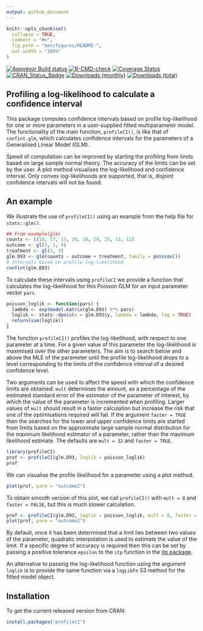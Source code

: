 ```yaml
---
output: github_document
---
```


<!-- README.md is generated from README.Rmd. Please edit that file -->

```r
knitr::opts_chunk$set(
  collapse = TRUE,
  comment = "#>",
  fig.path = "man/figures/README-",
  out.width = "100%"
)
```

[![Appveyor Build status](https://ci.appveyor.com/api/projects/status/99jojhgk9t4agdmv/branch/main?svg=true)](https://ci.appveyor.com/project/paulnorthrop/profileCI/branch/main)
[![R-CMD-check](https://github.com/paulnorthrop/profileCI/actions/workflows/R-CMD-check.yaml/badge.svg)](https://github.com/paulnorthrop/profileCI/actions/workflows/R-CMD-check.yaml)
[![Coverage Status](https://codecov.io/github/paulnorthrop/profileCI/coverage.svg?branch=master)](https://app.codecov.io/github/paulnorthrop/profileCI?branch=master)
[![CRAN_Status_Badge](https://www.r-pkg.org/badges/version/profileCI)](https://cran.r-project.org/package=profileCI)
[![Downloads (monthly)](https://cranlogs.r-pkg.org/badges/profileCI?color=brightgreen)](https://cran.r-project.org/package=profileCI)
[![Downloads (total)](https://cranlogs.r-pkg.org/badges/grand-total/profileCI?color=brightgreen)](https://cran.r-project.org/package=profileCI)

## Profiling a log-likelihood to calculate a confidence interval

This package computes confidence intervals based on profile log-likelihood for one or more parameters in a user-supplied fitted multiparameter model. The functionality of the main function, `profileCI()`, is like that of `confint.glm`, which calculates confidence intervals for the parameters of a Generalised Linear Model (GLM). 

Speed of computation can be improved by starting the profiling from limits based on large sample normal theory. The accuracy of the limits can be set by the user. A plot method visualises the log-likelihood and confidence interval. Only convex log-likelihoods are supported, that is, disjoint confidence intervals will not be found.
    
## An example

We illustrate the use of `profileCI()` using an example from the help file for `stats::glm()`. 

```r
## From example(glm)
counts <- c(18, 17, 15, 20, 10, 20, 25, 13, 12)
outcome <- gl(3, 1, 9)
treatment <- gl(3, 3)
glm.D93 <- glm(counts ~ outcome + treatment, family = poisson())
# Intervals based on profile log-likelihood
confint(glm.D93)
```

To calculate these intervals using `profileCI` we provide a function that calculates the log-likelihood for this Poisson GLM for an input parameter vector `pars`.

```r
poisson_loglik <- function(pars) {
  lambda <- exp(model.matrix(glm.D93) %*% pars)
  loglik <- stats::dpois(x = glm.D93$y, lambda = lambda, log = TRUE)
  return(sum(loglik))
}
```

The function `profileCI()` profiles the log-likelihood, with respect to one parameter at a time. For a given value of this parameter the log-likelihood is maximised over the other parameters. The aim is to search below and above the MLE of the parameter until the profile log-likelihood drops to a level corresponding to the limits of the confidence interval of a desired confidence level. 

Two arguments can be used to affect the speed with which the confidence limits are obtained: `mult` determines the amount, as a percentage of the estimated standard error of the estimator of the parameter of interest, by which the value of the parameter is incremented when profiling. Larger values of `mult` should result in a faster calculation but increase the risk that one of the optimisations required will fail. If the argument `faster = TRUE` then the searches for the lower and upper confidence limits are started from limits based on the approximate large  sample normal distribution for the maximum likelihood estimator of a parameter, rather than the maximum likelihood estimate. The defaults are `mult = 32` and `faster = TRUE`.
    
```r
library(profileCI)
prof <- profileCI(glm.D93, loglik = poisson_loglik)
prof
```

We can visualise the profile likelihood for a parameter using a plot method. 

```r
plot(prof, parm = "outcome2")
```

To obtain smooth version of this plot, we call `profileCI()` with `mult = 8` and `faster = FALSE`, but this is much slower calculation. 

```r
prof <- profileCI(glm.D93, loglik = poisson_loglik, mult = 8, faster = FALSE)
plot(prof, parm = "outcome2")
```


By default, once it has been determined that a limit lies between two values of the parameter, quadratic interpolation is used to estimate the value of the limit. If a specific degree of accuracy is required then this can be set by passing a positive tolerance `epsilon` to the `itp` function in the [itp package](https://cran.r-project.org/package=itp).

An alternative to passing the log-likelihood function using the argument `loglik` is to provide the same function via a `logLikFn` S3 method for the fitted model object.

## Installation

To get the current released version from CRAN:

```r
install.packages("profileCI")
```
